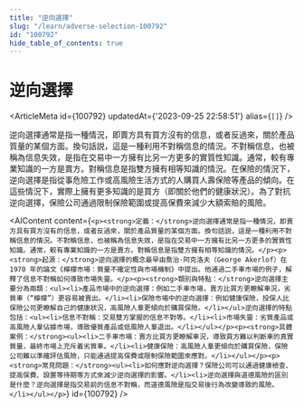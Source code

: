 ```yaml
---
title: "逆向選擇"
slug: "/learn/adverse-selection-100792"
id: "100792"
hide_table_of_contents: true
---
```



# 逆向選擇

<ArticleMeta id={100792} updatedAt={'2023-09-25 22:58:51'} alias={`[]`} />
<div className='border-solid border-b border-t-0 my-4 border-[var(--ifm-color-gray-300)]' />

逆向選擇通常是指一種情況，即賣方具有買方沒有的信息，或者反過來，關於產品質量的某個方面。換句話説，這是一種利用不對稱信息的情況。不對稱信息，也被稱為信息失效，是指在交易中一方擁有比另一方更多的實質性知識。通常，較有專業知識的一方是賣方。對稱信息是指雙方擁有相等知識的情況。在保險的情況下，逆向選擇是指從事危險工作或高風險生活方式的人購買人壽保險等產品的傾向。在這些情況下，實際上擁有更多知識的是買方（即關於他們的健康狀況）。為了對抗逆向選擇，保險公司通過限制保險範圍或提高保費來減少大額索賠的風險。

<AIContent content={`<p><strong>定義：</strong>逆向選擇通常是指一種情況，即賣方具有買方沒有的信息，或者反過來，關於產品質量的某個方面。換句話説，這是一種利用不對稱信息的情況。不對稱信息，也被稱為信息失效，是指在交易中一方擁有比另一方更多的實質性知識。通常，較有專業知識的一方是賣方。對稱信息是指雙方擁有相等知識的情況。</p><p><strong>起源：</strong>逆向選擇的概念最早由喬治·阿克洛夫（George Akerlof）在 1970 年的論文《檸檬市場：質量不確定性與市場機制》中提出。他通過二手車市場的例子，解釋了信息不對稱如何導致市場失靈。</p><p><strong>類別與特點：</strong>逆向選擇主要分為兩類：<ul><li>產品市場中的逆向選擇：例如二手車市場，賣方比買方更瞭解車況，劣質車（“檸檬”）更容易被賣出。</li><li>保險市場中的逆向選擇：例如健康保險，投保人比保險公司更瞭解自己的健康狀況，高風險人羣更傾向於購買保險。</li></ul>逆向選擇的特點包括：<ul><li>信息不對稱：交易雙方掌握的信息不對等。</li><li>市場失靈：劣質產品或高風險人羣佔據市場，導致優質產品或低風險人羣退出。</li></ul></p><p><strong>具體案例：</strong><ul><li>二手車市場：賣方比買方更瞭解車況，導致買方難以判斷車的真實質量，最終市場上充斥着劣質車。</li><li>健康保險：高風險人羣更傾向於購買保險，保險公司難以準確評估風險，只能通過提高保費或限制保險範圍來應對。</li></ul></p><p><strong>常見問題：</strong><ul><li>如何應對逆向選擇？保險公司可以通過健康檢查、提高保費、設置等待期等方式來減少逆向選擇的影響。</li><li>逆向選擇與道德風險的區別是什麼？逆向選擇是指交易前的信息不對稱，而道德風險是指交易後行為改變導致的風險。</li></ul></p>`} id={100792} />
